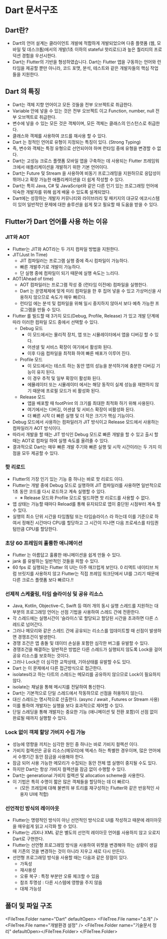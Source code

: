 
# Dart 문서구조

## Dart란?

- Dart의 언어 설계는 클라이언트 개발에 적합하게 개발되었으며 다중 플랫폼 (웹, 모바일 및 데스크톱)에서의 개발(1초 이하의 stateful 핫리로드)과 높은 퀄리티의 프로덕션 경험을 우선시한다.
- Dart는 Flutter의 기반을 형성하였습니다. Dart는 Flutter 앱을 구동하는 언어와 런타임을 제공할 뿐만 아니라, 코드 포맷, 분석, 테스트와 같은 개발자들의 핵심 작업들을 지원한다.

## Dart 의 특징

- Dart는 객체 지향 언어이고 모든 것들을 전부 오브젝트로 취급한다.
- Variable 안에 넣을 수 있는 것은 전부 오브젝트 이고 Function, number, null 전부 오브젝트로 취급한다.
- 변수에 넣을 수 있는 모든 것은 객체이며, 모든 객체는 클래스의 인스턴스로 취급한다.
- 클래스와 객체를 사용하여 코드를 재사용 할 수 있다.
- Dart 는 정적인 언어로 유형이 지정되는 특징이 있다. (Strong Typing)
- 즉, 변수와 객체는 특정 유형으로 선언되어야 하며 런타임 중에 유형을 변경할 수 없다.
- Dart는 고성능 크로스 플랫폼 모바일 앱을 구축하는 데 사용되는 Flutter 프레임워크에서 애플리케이션을 개발하기 위한 기본 언어이다.
- Dart는 Future 및 Stream 을 사용하여 비동기 프로그래밍을 지원하므로 응답성이 뛰어나고 확장 가능한 애플리케이션을 더 쉽게 작성할 수 있다.
- Dart는 특히 Java, C# 및 JavaScript와 같은 다른 인기 있는 프로그래밍 언어에 익숙한 개발자를 위해 쉽게 배울 수 있도록 설계되었다.
- Dart에는 성장하는 개발자 커뮤니티와 라이브러리 및 패키지의 대규모 에코시스템이 있어 일반적인 문제에 대한 솔루션을 쉽게 찾고 필요할 때 도움을 받을 수 있다.

## Flutter가 Dart 언어를 사용 하는 이유

### JIT와 AOT

- Flutter는 JIT와 AOT라는 두 가지 컴파일 방법을 지원한다.
- JIT(Just In Time)
  - JIT 컴파일러는 프로그램 실행 중에 즉시 컴파일이 가능하다.
  - 빠른 개발주기로 개발이 가능하다.
  - 단 실행 중에 컴파일이 되기 때문에 실행 속도는 느리다.
- AOT(Ahead of time)
  - AOT 컴파일러는 프로그램 작성 중 (런타임 이전에) 컴파일을 실행한다.
  - Dart 는 운영체제에 맞게 미리 컴파일을 한 후 집어 넣을 수 있고 가상머신을 사용하지 않으므로 속도가 매우 빠르다.
  - 런타임 에는 분석 및 컴파일을 위해 일시 중지하지 않아서 보다 예측 가능한 프로그램을 만들 수 있다.
- Flutter 를 빌드할 때 3가지 모드(Debug, Profile, Release) 가 있고 개발 단계에 따라 이러한 컴파일 모드 중에서 선택할 수 있다.
  - Debug 모드
    - 이 모드에서는 물리적 장치, 앱 또는 시뮬레이터에서 앱을 디버깅 할 수 있다.
    - 어센셜 및 서비스 확장이 여기에서 활성화 된다.
    - 이후 다음 컴파일을 최적화 하여 빠른 배포가 이루어 진다.
  - Profile 모드
    - 이 모드에서는 테스트 하는 동안 앱의 성능을 분석하기에 충분한 디버깅 기능이 유지 된다.
    - 이 경우 추적 및 일부 확장이 활성화 된다.
    - 에뮬레이터 또는 시뮬레이터 에서는 해당 동작이 실제 성능을 재현하지 않기 때문에 프로필 모드가 비 활성화 된다.
  - Release 모드
    - 앱을 배포할 때 footPrint 의 크기를 최대한 최적화 하기 위해 사용된다.
    - 여기에서는 디버깅, 어센셜 및 서비스 확장이 비활성화 된다.
    - 더 빠른 시작 더 빠른 실행 및 더 작은 크기가 핵심 기능이다.
- Debug 모드에서 사용하는 컴파일러가 JIT 방식이고 Release 모드에서 사용하는 컴파일러가 AOT 방식이다.
- 따라서 개발을 할 때는 JIT 방식인 Debug 모드로 빠른 개발을 할 수 있고 출시 할 때는 AOT로 컴파일 하여 실행 속도를 올려줄 수 있다.
- 결과적으로 Dart는 매우 빠른 개발 주기와 빠른 실행 및 시작 시간이라는 두 가지 이점을 모두 제공할 수 있다.

### 핫 리로드

- Flutter의 가장 인기 있는 기능 중 하나는 바로 핫 리로드 이다.
- Flutter는 개발 중에 Debug 모드로 실행하여 JIT 컴파일러를 사용하면 일반적으로 1초 동안 코드를 다시 로드하고 계속 실행할 수 있다.
  - ※ Release 모드와 Profile 모드로 빌드하면 핫 리로드를 사용할 수 없다.
- 앱 상태는 가능할 때마다 Reload를 통해 유지되므로 앱이 중단된 시점부터 계속 할 수 있다.
- 실행의 최소 단위 시간을 타임퀌텀 또는 타임슬라이스 라 하는데 이를 기준으로 하여서 정해진 시간마다 CPU를 할당하고 그 시간이 지나면 다음 프로세스를 타임퀀텀만큼 CPU를 할당한다.

### 초당 60 프레임의 훌륭한 애니메이션

- Flutter 는 아름답고 훌륭한 애니메이션을 쉽게 만들 수 있다.
- jank 를 유발하는 일반적인 것들을 피할 수 있다.
- 60 fps 로 실행되는 Flutter 의 UI는 아주 매끄럽게 보인다.
  0 리액트 네이티브 처럼 브릿지를 사용하지 않고 Flutter는 직접 프레임 워크단에서 UI를 그리기 때문에 다른 크로스 플랫폼 보다 빠르다.!!

### 선제적 스케줄링, 타임 슬라이싱 및 공유 리소스

- Java, Kotlin, Objective-C, Swift 등 여러 개의 동시 실행 스레드를 지원하는 대부분의 프로그래밍 언어는 선점 기법을 사용하여 스레드 간에 전환한다.
- 각 스레드에는 실행시간이 ‘슬라이스’로 할당되고 할당된 시간을 초과하면 다른 스레드로 넘어간다.
- 그러나 메모리와 같은 스레드 간에 공유되는 리소스를 업데이트할 때 선점이 발생하면 경쟁조건이 발생한다.
- 경쟁 조건은 앱 충돌 및 데이터 손실을 포함한 심각한 버그를 유발할 수 있다.
- 경쟁조건을 해결하는 일반적은 방법은 다른 스레드가 실행되지 않도록 Lock을 걸어 공유 리소스를 보호하는 것이다.
- 그러나 Lock은 더 심각한 교착상태, 기아상태를 유발할 수도 있다.
- Dart 는 이 문제에서 다른 접근방식으로 접근한다.
- isolates라고 하는 다트의 스레드는 메모리를 공유하지 않으므로 Lock이 필요하지 않다.
- isolate는 채널을 통해 메시지를 전달하여 통신한다.
- Dart는 기본적으로 단일 스레드에서 작동하므로 선점을 허용하지 않는다.
- 대신 스레드는 명시적으로 산출한다. (async / await , Futures or Stream 사용)
- 이를 통하여 개발자는 실행을 보다 효과적으로 제어할 수 있다.
- 단일 스레딩을 통해 개발자는 중요한 기능 (애니메이션 및 전환 포함)이 선점 없이 완료될 때까지 실행할 수 있다.

### Lock 없이 객체 할당 가비지 수집 가능

- 성능에 영향을 끼치는 심각한 원인 중 하나는 바로 가비지 컬렉션 이다.
- 가비지 컬렉션은 공유 리소스(메모리)에 엑세스 하는 특별한 경우이며, 많은 언어에서 수행기간 동안 잠금을 사용해야 한다.
- 잠금 되어 사용 가능한 메모리가 수집되는 동안 전체 앱 실행이 중지될 수도 있다.
- 하지만 Dart는 항상 가비지 컬렉션을 잠금 없이 수행할 수 있다.
- Dart는 generational 가비지 컬렉션 및 allocation scheme을 사용한다.
- 이 기법은 특히 수명이 짧은 많은 객체들을 할당하는 데 더 빠르다.
  - (모든 프레임에 대해 불변의 뷰 트리를 재구성하는 Flutter와 같은 반응적인 사용자 UI에 적합)

### 선언적인 방식의 레이아웃

- Flutter는 명령적인 방식이 아닌 선언적인 방식으로 UI를 작성하고 때문에 레이아웃을 매우쉽게 읽고 시각화 할 수 있다.
- Flutter는 JSX나 XML 같은 별도의 선언적 레이아웃 언어를 사용하지 않고 오로지 Dart로 구현한다.
- Flutter는 선언형 프로그래밍 방식을 사용하여 위젯을 변경해야 하는 상황이 생길 때 기존의 것을 변경하는 것이 아니라 지우고 새로 다시 만든다.
- 선언형 프로그래밍 방식을 사용할 때는 다음과 같은 장점이 있다.
  - 가독성
  - 재사용성
  - 오류 복구 : 특정 부분만 오류 체크할 수 있음
  - 참조 투명성 : 다른 시스템에 영향을 주지 않음
  - 대체 가능성

## 폴더 및 파일 구조

<FileTree.Folder name="Dart" defaultOpen>
  <FileTree.File name="소개" />
  <FileTree.File name="개발환경 설정" />
  <FileTree.Folder name="기술문서 정리" defaultOpen></FileTree.Folder>
</FileTree.Folder>
